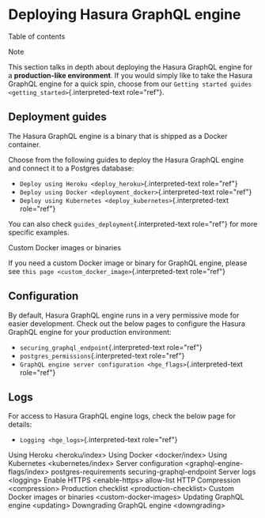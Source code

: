 
Deploying Hasura GraphQL engine
===============================

Table of contents

Note

This section talks in depth about deploying the Hasura GraphQL engine
for a **production-like environment**. If you would simply like to take
the Hasura GraphQL engine for a quick spin, choose from our
`Getting started guides <getting_started>`{.interpreted-text
role="ref"}.

Deployment guides
-----------------

The Hasura GraphQL engine is a binary that is shipped as a Docker
container.

Choose from the following guides to deploy the Hasura GraphQL engine and
connect it to a Postgres database:

-   `Deploy using Heroku <deploy_heroku>`{.interpreted-text role="ref"}
-   `Deploy using Docker <deployment_docker>`{.interpreted-text
    role="ref"}
-   `Deploy using Kubernetes <deploy_kubernetes>`{.interpreted-text
    role="ref"}

You can also check `guides_deployment`{.interpreted-text role="ref"} for
more specific examples.

Custom Docker images or binaries

If you need a custom Docker image or binary for GraphQL engine, please
see `this page <custom_docker_image>`{.interpreted-text role="ref"}

Configuration
-------------

By default, Hasura GraphQL engine runs in a very permissive mode for
easier development. Check out the below pages to configure the Hasura
GraphQL engine for your production environment:

-   `securing_graphql_endpoint`{.interpreted-text role="ref"}
-   `postgres_permissions`{.interpreted-text role="ref"}
-   `GraphQL engine server configuration <hge_flags>`{.interpreted-text
    role="ref"}

Logs
----

For access to Hasura GraphQL engine logs, check the below page for
details:

-   `Logging <hge_logs>`{.interpreted-text role="ref"}

Using Heroku \<heroku/index\> Using Docker \<docker/index\> Using
Kubernetes \<kubernetes/index\> Server configuration
\<graphql-engine-flags/index\> postgres-requirements
securing-graphql-endpoint Server logs \<logging\> Enable HTTPS
\<enable-https\> allow-list HTTP Compression \<compression\> Production
checklist \<production-checklist\> Custom Docker images or binaries
\<custom-docker-images\> Updating GraphQL engine \<updating\>
Downgrading GraphQL engine \<downgrading\>
